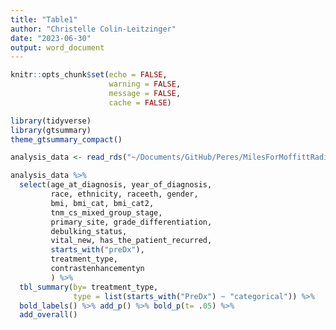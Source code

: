 ```yaml
---
title: "Table1"
author: "Christelle Colin-Leitzinger"
date: "2023-06-30"
output: word_document
---
```


```r
knitr::opts_chunk$set(echo = FALSE,
                      warning = FALSE,
                      message = FALSE,
                      cache = FALSE)
```

```r
library(tidyverse)
library(gtsummary)
theme_gtsummary_compact()

analysis_data <- read_rds("~/Documents/GitHub/Peres/MilesForMoffittRadiomics/analysis_data_06302023.rds")
```

```r
analysis_data %>% 
  select(age_at_diagnosis, year_of_diagnosis,
         race, ethnicity, raceeth, gender,
         bmi, bmi_cat, bmi_cat2,
         tnm_cs_mixed_group_stage, 
         primary_site, grade_differentiation, 
         debulking_status,
         vital_new, has_the_patient_recurred,
         starts_with("preDx"),
         treatment_type,
         contrastenhancementyn
         ) %>% 
  tbl_summary(by= treatment_type,
              type = list(starts_with("PreDx") ~ "categorical")) %>% 
  bold_labels() %>% add_p() %>% bold_p(t= .05) %>% 
  add_overall()
```

